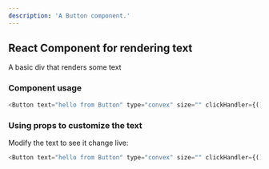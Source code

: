 ```yaml
---
description: 'A Button component.'
---
```



## React Component for rendering text

A basic div that renders some text

### Component usage
```js
<Button text="hello from Button" type="convex" size="" clickHandler={() => {alert('clicked')}} padding={[20, 10, 20, 10]} />
```

### Using props to customize the text

Modify the text to see it change live:
```js live
<Button text="hello from Button" type="convex" size="" clickHandler={() => {alert('clicked')}} padding={[20, 10, 20, 10]} />
```
